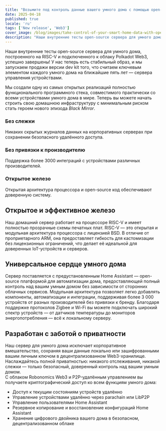 ```yaml
---
title: "Возьмите под контроль данные вашего умного дома с помощью open-source домашнего сервера на процессоре RISC-V и Web3-подключением."
date: 2025-04-18
published: true
locale: 'ru'
tags: ['New release', 'Web3']
cover_image: /blog/images/take-control-of-your-smart-home-data-with-open/cover.webp
description: "Наши внутренние тесты open-source сервера для умного дома, построенного на RISC-V и подключенного к облаку Polkadot Web3, успешно завершены! У нас теперь есть стабильный образ, и мы запускаем продажи версии dev kit того, что считаем ключевым элементом каждого умного дома на ближайшие пять лет — сервера управления устройствами."
---  
```

  
Наши внутренние тесты open-source сервера для умного дома, построенного на RISC-V и подключенного к облаку Polkadot Web3, успешно завершены! У нас теперь есть стабильный образ, и мы запускаем продажи версии dev kit того, что считаем ключевым элементом каждого умного дома на ближайшие пять лет — сервера управления устройствами.
   
Мы создали одну из самых открытых реализаций полностью функционального программного стека, совместимого практически со всеми устройствами умного дома в мире. Теперь вы можете начать строить свою домашнюю инфраструктуру с минимальным риском стать героем нового эпизода *Black Mirror*.
   
### Без слежки   
Никаких скрытых журналов данных на корпоративных серверах при сохранении безопасного удалённого доступа.   

### Без привязки к производителю   
Поддержка более 3000 интеграций с устройствами различных производителей.   

### Открытое железо   
Открытая архитектура процессора и open-source код обеспечивают доверенную систему.   

## Открытое и эффективное железо   
Наш домашний сервер работает на процессоре RISC-V и имеет полностью прозрачные схемы печатных плат. RISC-V — это открытая и модульная архитектура процессора с лицензией BSD. В отличие от проприетарного ARM, она предоставляет гибкость для кастомизации без лицензионных ограничений, что делает её идеальной для доверенных IoT-устройств и серверов.   

## Универсальное сердце умного дома   
Сервер поставляется с предустановленным Home Assistant — open-source платформой для автоматизации дома, предоставляющей полный контроль над вашим умным домом без зависимости от сторонних облачных сервисов. Модульная архитектура позволяет легко добавлять компоненты, автоматизации и интеграции, поддерживая более 3 000 устройств от разных производителей без привязки к бренду. Благодаря поддержке протоколов Zigbee и Wi-Fi вы можете подключать широкий спектр устройств — от датчиков температуры до мониторов энергопотребления — всё к локальному серверу.  

## Разработан с заботой о приватности   
Наш сервер для умного дома исключает корпоративное вмешательство, сохраняя ваши данные локально или зашифрованными вашим личным ключом в децентрализованном Web3-хранилище. Наслаждайтесь полной приватностью: никакого отслеживания, никакой слежки — только безопасный, доверенный контроль над вашим умным домом.   
С облаком Robonomics Web3 и P2P-удалённым управлением вы получаете криптографический доступ ко всем функциям умного дома:   

- Доступ к текущим состояниям устройств удалённо   
- Управление устройствами удалённо через parachain или LibP2P   
- Управление пользователями Home Assistant   
- Резервное копирование и восстановление конфигураций Home Assistant   
- Хранение цифрового двойника вашего дома в безопасном, децентрализованном облаке   
